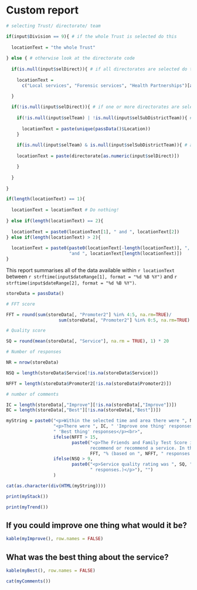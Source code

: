 # Custom report

```r

# selecting Trust/ directorate/ team

if(input$Division == 9){ # if the whole Trust is selected do this
  
  locationText = "the whole Trust"
  
} else { # otherwise look at the directorate code
  
  if(is.null(input$selDirect)){ # if all directorates are selected do this
    
    locationText = 
      c("Local services", "Forensic services", "Health Partnerships")[as.numeric(input$Division) + 1]

  }
  
  if(!is.null(input$selDirect)){ # if one or more directorates are selected do this
    
    if(!is.null(input$selTeam) | !is.null(input$selSubDistrictTeam)){ # specific teams
      
      locationText = paste(unique(passData()$Location))
    }
    
    if(is.null(input$selTeam) & is.null(input$selSubDistrictTeam)){ # all teams
      
    locationText = paste(directorate[as.numeric(input$selDirect)])

    }
    
  }
  
}

if(length(locationText) == 1){
  
  locationText = locationText # Do nothing!
  
} else if(length(locationText) == 2){
  
  locationText = paste0(locationText[1], " and ", locationText[2])
} else if(length(locationText) > 2){
  
  locationText = paste0(paste0(locationText[-length(locationText)], ", ", collapse = ""), 
                        "and ", locationText[length(locationText)])
}

```

This report summarises all of the data available within `r locationText` between `r strftime(input$dateRange[1], format = "%d %B %Y")` and `r strftime(input$dateRange[2], format = "%d %B %Y")`.

```r

storeData = passData()

# FFT score

FFT = round(sum(storeData[, "Promoter2"] %in% 4:5, na.rm=TRUE)/
                    sum(storeData[, "Promoter2"] %in% 0:5, na.rm=TRUE) * 100, 0)

# Quality score

SQ = round(mean(storeData[, "Service"], na.rm = TRUE), 1) * 20

# Number of responses

NR = nrow(storeData)

NSQ = length(storeData$Service[!is.na(storeData$Service)])

NFFT = length(storeData$Promoter2[!is.na(storeData$Promoter2)])

# number of comments

IC = length(storeData[,"Improve"][!is.na(storeData[,"Improve"])])
BC = length(storeData[,"Best"][!is.na(storeData[,"Best"])])

myString = paste0("<p>Within the selected time and area there were ", NR, " responses.</p><br>",
                  "<p>There were ", IC, " 'Improve one thing' responses and ", BC,
                  " 'Best thing' responses</p><br>",
                  ifelse(NFFT > 15,
                         paste0("<p>The Friends and Family Test Score is calculated as the proportion of patients who would strongly
                                recommend or recommend a service. In the selected period of time it was ",
                                FFT, "% (based on ", NFFT, " responses.)", "</p><br>"), ""),
                  ifelse(NSQ > 9,
                         paste0("<p>Service quality rating was ", SQ, "% (based on ", NSQ,
                                " responses.)</p>"), "")
                  )

cat(as.character(div(HTML(myString))))

```

```r

print(myStack())

```

```r

print(myTrend())

```

If you could improve one thing what would it be?
-------------------------------------------------------

```r

kable(myImprove(), row.names = FALSE)

```

What was the best thing about the service?
-------------------------------------------------------

```r

kable(myBest(), row.names = FALSE)

```

```r

cat(myComments())

```
